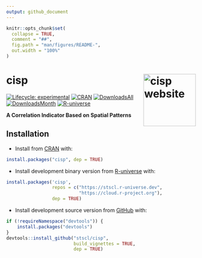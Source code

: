 ```yaml
---
output: github_document
---
```


<!-- README.md is generated from README.Rmd. Please edit that file -->

```r
knitr::opts_chunk$set(
  collapse = TRUE,
  comment = "##",
  fig.path = "man/figures/README-",
  out.width = "100%"
)
```

# cisp <a href="https://stscl.github.io/cisp/"><img src="man/figures/logo.png" align="right" height="139" alt="cisp website" /></a>

<!-- badges: start -->
[![Lifecycle: experimental](https://img.shields.io/badge/lifecycle-experimental-cyan.svg)](https://lifecycle.r-lib.org/articles/stages.html#experimental)
[![CRAN](https://www.r-pkg.org/badges/version/cisp)](https://CRAN.R-project.org/package=cisp)
[![DownloadsAll](https://badgen.net/cran/dt/cisp?color=orange)](https://CRAN.R-project.org/package=cisp)
[![DownloadsMonth](https://cranlogs.r-pkg.org/badges/cisp)](https://CRAN.R-project.org/package=gdcisp)
[![R-universe](https://stscl.r-universe.dev/badges/cisp?color=cyan)](https://stscl.r-universe.dev/cisp)
<!-- badges: end -->

**A Correlation Indicator Based on Spatial Patterns**

## Installation

- Install from [CRAN](https://CRAN.R-project.org/package=cisp) with:

``` r
install.packages("cisp", dep = TRUE)
```

- Install development binary version from [R-universe](https://stscl.r-universe.dev/cisp) with:

``` r
install.packages('cisp',
                 repos = c("https://stscl.r-universe.dev",
                           "https://cloud.r-project.org"),
                 dep = TRUE)
```

- Install development source version from [GitHub](https://github.com/stscl/cisp) with:

```r
if (!requireNamespace("devtools")) {
    install.packages("devtools")
}
devtools::install_github("stscl/cisp",
                         build_vignettes = TRUE,
                         dep = TRUE)
```
